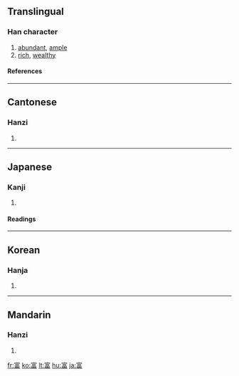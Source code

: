 {{see|冨}}

==Translingual==
===Han character===
{{Han char|rn=40|rad=宀|as=09|sn=12|four=3060<sub>6</sub>|canj=十一口田 (JMRW)|ids=⿱[[宀]][[畐]]}}
# [[abundant]], [[ample]]
# [[rich]], [[wealthy]]
====References====
{{Han ref|kx=0288.270|dkj=07230|dj=0571.220|hdz=20942.040|uh=5BCC|ud=23500|bh=B449|bd=46153}}
----

==Cantonese==
===Hanzi===
{{yue-hanzi|jyut=|y=fu3}}
# {{defn|Cantonese}}
----
==Japanese==
===Kanji===
{{ja-kanji|grade=5|rs=宀09}}
# {{defn|Japanese}} 
====Readings====
{{ja-readings|on=[[ふ]] (fu), [[ふう]] (fū)|kun=[[とむ]] (tomu), [[とみ]] (tomi)}}
----
==Korean==
===Hanja===
{{ko-hanja|hangeul=부|rv=bu|mr=pu}}
# {{defn|Korean}}
----
==Mandarin==
===Hanzi===
{{cmn-hanzi|pin=[[fù]] ([[fu4]])|wg=fu<sup>4</sup>}}
# {{defn|Mandarin}}

[[fr:富]]
[[ko:富]]
[[lt:富]]
[[hu:富]]
[[ja:富]]